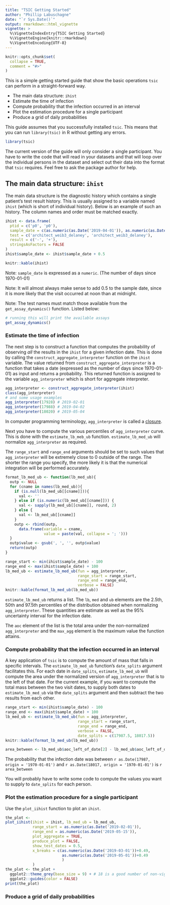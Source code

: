 ```yaml
---
title: "TSIC Getting Started"
author: "Phillip Labuschagne"
date: "`r Sys.Date()`"
output: rmarkdown::html_vignette
vignette: >
  %\VignetteIndexEntry{TSIC Getting Started}
  %\VignetteEngine{knitr::rmarkdown}
  %\VignetteEncoding{UTF-8}
---
```


```r
knitr::opts_chunk$set(
  collapse = TRUE,
  comment = "#>"
)
```

This is a simple getting started guide that show the basic operations `tsic` can perform in a straight-forward way.

* The main data structure: `ihist`
* Estimate the time of infection
* Compute probability that the infection occurred in an interval
* Plot the estimation procedure for a single participant
* Produce a grid of daily probabilities

This guide assumes that you successfully installed `tsic`. This means that you can run `library(tsic)` in R without getting any errors.

```r
library(tsic)
```

The current version of the guide will only consider a single participant. You have to write the code that will read in your datasets and that will loop over the individual persons in the dataset and select out their data into the format that `tsic` requires. Feel free to ask the package author for help.

## The main data structure: `ihist`

The main data structure is the diagnostic history which contains a single patient's test result history. This is usually assigned to a variable named `ihist` (which is short of individual history). Below is an example of such an history. The column names and order must be matched exactly.

```r
ihist <- data.frame(
  ptid = c('p0', 'p0'),
  sample_date = c(as.numeric(as.Date('2019-04-01')), as.numeric(as.Date('2019-05-01'))),
  test = c('architect_weib3_delaney', 'architect_weib3_delaney'),
  result = c('-', '+'),
  stringsAsFactors = FALSE
)
ihist$sample_date <- ihist$sample_date + 0.5
```

```r
knitr::kable(ihist)
```

Note: `sample_date` is expressed as a `numeric`. (The number of days since 1970-01-01)

Note: It will almost always make sense to add 0.5 to the sample date, since it is more likely that the visit occurred at noon than at midnight.

Note: The test names must match those available from the `get_assay_dynamics()` function. Listed below:

```r
# running this will print the available assays
get_assay_dynamics()
```

### Estimate the time of infection

The next step is to construct a function that computes the probability of observing *all* the results in the `ihist` for a given infection date. This is done by calling the `construct_aggregate_interpreter` function on the `ihist` variable. The value returned from `construct_aggregate_interpreter` is a function that takes a date (expressed as the number of days since 1970-01-01) as input and returns a probability. This returned function is assigned to the variable `agg_interpreter` which is short for aggregate interpreter.

```r
agg_interpreter <- construct_aggregate_interpreter(ihist)
class(agg_interpreter)
# and some usage examples
agg_interpreter(17928) # 2019-02-01
agg_interpreter(17988) # 2019-04-02
agg_interpreter(18020) # 2019-05-04
```

In computer programming terminology, `agg_interpreter` is called a [closure](https://en.wikipedia.org/wiki/Closure_(computer_programming)).

Next you have to compute the various percentiles of `agg_interpreter` curve. This is done with the `estimate_lb_meb_ub` function. `estimate_lb_med_ub` will normalize `agg_interpreter` as required. 

The `range_start` and `range_end` arguments should be set to such values that `agg_interpreter` will be extremely close to 0 outside of the range. The shorter the range you specify, the more likely it is that the numerical integration will be performed accurately.

```r
format_lb_med_ub <- function(lb_med_ub){
  outp <- NULL
  for (cname in names(lb_med_ub)){
    if (is.null(lb_med_ub[[cname]])){
      val <- ''
    } else if (is.numeric(lb_med_ub[[cname]])) {
      val <- sapply(lb_med_ub[[cname]], round, 2)
    } else {
      val <- lb_med_ub[[cname]]
    }
    outp <- rbind(outp,
      data.frame(variable = cname,
                 value = paste(val, collapse = '; ')))
  }
  outp$value <- gsub(', ', '', outp$value)
  return(outp)
}
```


```r
range_start <- min(ihist$sample_date) - 100
range_end <- max(ihist$sample_date) + 100
lb_med_ub <- estimate_lb_med_ub(fun = agg_interpreter,                            
                                range_start = range_start,
                                range_end = range_end,
                                verbose = FALSE)
knitr::kable(format_lb_med_ub(lb_med_ub))
```

`estimate_lb_med_ub` returns a list. The `lb`, `med` and `ub` elements are the 2.5th, 50th and 97.5th percentiles of the distribution obtained when normalizing `agg_interpreter`. These quantities are estimate as well as the 95% uncertainty interval for the infection date.

The `aoc` element of the list is the total area under the non-normalized `agg_interpreter` and the `max_agg` element is the maximum value the function attains.

### Compute probability that the infection occurred in an interval

A key application of `tsic` is to compute the amount of mass that falls in specific intervals. The `estimate_lb_med_ub` function's `date_splits` argument facilitates this. For each date in `date_splits`, `estimate_lb_med_ub` will compute the area under the normalized version of `agg_interpreter` that is to the left of that date. For the current example, if you want to compute the total mass between the two visit dates, to supply both dates to `estimate_lb_med_ub` via the `date_splits` argument and then subtract the two results from each other.

```r
range_start <- min(ihist$sample_date) - 100
range_end <- max(ihist$sample_date) + 100
lb_med_ub <- estimate_lb_med_ub(fun = agg_interpreter,                            
                                range_start = range_start,
                                range_end = range_end,
                                verbose = FALSE,
                                date_splits = c(17987.5, 18017.5))
knitr::kable(format_lb_med_ub(lb_med_ub))

area_between <- lb_med_ub$aoc_left_of_date[2] - lb_med_ub$aoc_left_of_date[1]
```

The probability that the infection date was between `r as.Date(17987, origin = '1970-01-01')` and `r as.Date(18017, origin = '1970-01-01')` is `r area_between`

You will probably have to write some code to compute the values you want to supply to `date_splits` for each person.

### Plot the estimation procedure for a single participant

Use the `plot_iihist` function to plot an `ihist`.

```r
the_plot <- 
plot_iihist(ihist = ihist, lb_med_ub = lb_med_ub, 
            range_start = as.numeric(as.Date('2019-02-01')),
            range_end = as.numeric(as.Date('2019-05-15')), 
            plot_aggregate = TRUE,
            produce_plot = FALSE,
            show_test_dates = 0.5,
            x_breaks = c(as.numeric(as.Date('2019-03-01'))+0.49, 
                         as.numeric(as.Date('2019-05-01'))+0.49 
                         )
            )
the_plot <- the_plot + 
  ggplot2::theme_grey(base_size = 9) + # 18 is a good number of non-vignette applications
  ggplot2::guides(color = FALSE)
print(the_plot)
```

### Produce a grid of daily probabilities




